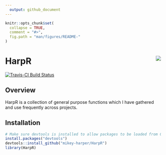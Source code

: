 ```yaml
---
  output: github_document
---
```


  <!-- README.md is generated from README.Rmd. Please edit that file -->

```r
knitr::opts_chunk$set(
  collapse = TRUE,
  comment = "#>",
  fig.path = "man/figures/README-"
)
```

# HarpR <img src="man/figures/logo.png" align="right" />

[![Travis-CI Build Status](https://travis-ci.org/mikey-harper/HarpR.svg?branch=master)](https://travis-ci.org/mikey-harper/HarpR)

## Overview

HarpR is a collection of general purpose functions which I have gathered and use frequently across projects.

## Installation

```r
# Make sure devtools is installed to allow packages to be loaded from Github
install.packages("devtools")
devtools::install_github("mikey-harper/HarpR")
library(HarpR)
```


